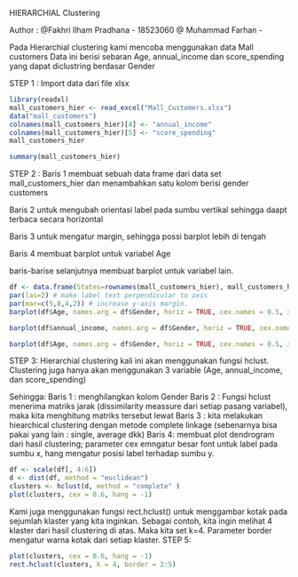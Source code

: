 
HIERARCHIAL Clustering

Author :
@Fakhri Ilham Pradhana - 18523060
@ Muhammad Farhan - <NIM>


Pada Hierarchial clustering kami mencoba menggunakan data Mall customers
Data ini berisi sebaran Age, annual_income dan score_spending yang dapat diclustring berdasar Gender

STEP 1 :
Import data dari file xlsx
```r
library(readxl)
mall_customers_hier <- read_excel("Mall_Customers.xlsx")
data("mall_customers")
colnames(mall_customers_hier)[4] <- "annual_income"
colnames(mall_customers_hier)[5] <- "score_spending"
mall_customers_hier
```



```r
summary(mall_customers_hier)
```

STEP 2 :
Baris 1 membuat sebuah data frame dari data set mall_customers_hier dan 
menambahkan satu kolom berisi gender customers

Baris 2 untuk mengubah orientasi label pada sumbu vertikal sehingga daapt terbaca secara horizontal

Baris 3 untuk mengatur margin, sehingga possi barplot lebih di tengah

Baris 4 membuat barplot untuk variabel Age

baris-barise selanjutnya membuat barplot untuk variabel lain.

```r
df <- data.frame(States=rownames(mall_customers_hier), mall_customers_hier)
par(las=2) # make label text perpendicular to axis
par(mar=c(5,8,4,2)) # increase y-axis margin.
barplot(df$Age, names.arg = df$Gender, horiz = TRUE, cex.names = 0.5, xlab = "Age based on gender")
```


```r
barplot(df$annual_income, names.arg = df$Gender, horiz = TRUE, cex.names = 0.5, xlab = "Annual income based on gender")
```

```r
barplot(df$Age, names.arg = df$Gender, horiz = TRUE, cex.names = 0.5, xlab = "Score Spending based on gender")
```


STEP 3:
Hierarchial clustering kali ini akan menggunakan fungsi hclust. Clustering juga hanya akan menggunakan 3 variable
(Age, annual_income, dan score_spending)

Sehingga:
Baris 1 : menghilangkan kolom Gender
Baris 2 : Fungsi hclust menerima matriks jarak (dissimilarity meassure dari setiap pasang variabel), maka kita menghitung matriks tersebut lewat
Baris 3 : kita melakukan hiearchical clustering dengan metode complete linkage 
(sebenarnya bisa pakai yang lain : single, average dkk)
Baris 4: membuat plot dendrogram dari hasil clustering; parameter cex emngatur besar font untuk label pada sumbu x, 
hang mengatur posisi label terhadap sumbu y.

```r
df <- scale(df[, 4:6])
d <- dist(df, method = "euclidean")
clusters <- hclust(d, method = "complete" )
plot(clusters, cex = 0.6, hang = -1)
```

Kami juga menggunakan fungsi rect.hclust() untuk menggambar kotak pada sejumlah klaster yang kita inginkan. Sebagai contoh, kita ingin melihat 4 klaster dari hasil clustering di atas. Maka kita set k=4. Parameter border mengatur warna kotak dari setiap klaster.
STEP 5:
```r
plot(clusters, cex = 0.6, hang = -1)
rect.hclust(clusters, k = 4, border = 2:5)
```


